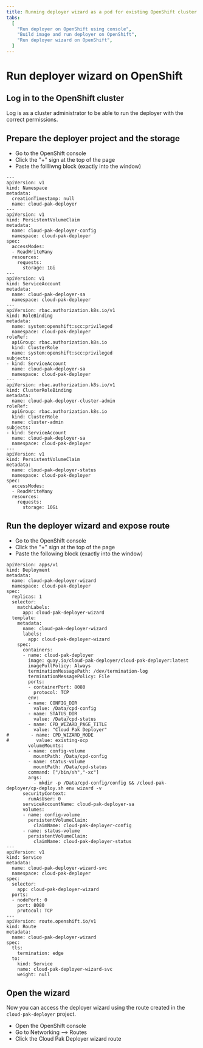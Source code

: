 ```yaml
---
title: Running deployer wizard as a pod for existing OpenShift cluster
tabs:
  [
    "Run deployer on OpenShift using console",
    "Build image and run deployer on OpenShift",
    "Run deployer wizard on OpenShift",
  ]
---
```

# Run deployer wizard on OpenShift

## Log in to the OpenShift cluster
Log is as a cluster administrator to be able to run the deployer with the correct permissions.

## Prepare the deployer project and the storage
* Go to the OpenShift console
* Click the "+" sign at the top of the page
* Paste the follliwng block (exactly into the window)
```
---
apiVersion: v1
kind: Namespace
metadata:
  creationTimestamp: null
  name: cloud-pak-deployer
---
apiVersion: v1
kind: PersistentVolumeClaim
metadata:
  name: cloud-pak-deployer-config
  namespace: cloud-pak-deployer
spec:
  accessModes:
  - ReadWriteMany
  resources:
    requests:
      storage: 1Gi
---
apiVersion: v1
kind: ServiceAccount
metadata:
  name: cloud-pak-deployer-sa
  namespace: cloud-pak-deployer
---
apiVersion: rbac.authorization.k8s.io/v1
kind: RoleBinding
metadata:
  name: system:openshift:scc:privileged
  namespace: cloud-pak-deployer
roleRef:
  apiGroup: rbac.authorization.k8s.io
  kind: ClusterRole
  name: system:openshift:scc:privileged
subjects:
- kind: ServiceAccount
  name: cloud-pak-deployer-sa
  namespace: cloud-pak-deployer
---
apiVersion: rbac.authorization.k8s.io/v1
kind: ClusterRoleBinding
metadata:
  name: cloud-pak-deployer-cluster-admin
roleRef:
  apiGroup: rbac.authorization.k8s.io
  kind: ClusterRole
  name: cluster-admin
subjects:
- kind: ServiceAccount
  name: cloud-pak-deployer-sa
  namespace: cloud-pak-deployer
---
apiVersion: v1
kind: PersistentVolumeClaim
metadata:
  name: cloud-pak-deployer-status
  namespace: cloud-pak-deployer
spec:
  accessModes:
  - ReadWriteMany
  resources:
    requests:
      storage: 10Gi
```

## Run the deployer wizard and expose route
* Go to the OpenShift console
* Click the "+" sign at the top of the page
* Paste the following block (exactly into the window)
```
apiVersion: apps/v1
kind: Deployment
metadata:
  name: cloud-pak-deployer-wizard
  namespace: cloud-pak-deployer
spec:
  replicas: 1
  selector:
    matchLabels:
      app: cloud-pak-deployer-wizard
  template:
    metadata:
      name: cloud-pak-deployer-wizard
      labels:
        app: cloud-pak-deployer-wizard
    spec:
      containers:
      - name: cloud-pak-deployer
        image: quay.io/cloud-pak-deployer/cloud-pak-deployer:latest
        imagePullPolicy: Always
        terminationMessagePath: /dev/termination-log
        terminationMessagePolicy: File
        ports:
        - containerPort: 8080
          protocol: TCP
        env:
        - name: CONFIG_DIR
          value: /Data/cpd-config
        - name: STATUS_DIR
          value: /Data/cpd-status
        - name: CPD_WIZARD_PAGE_TITLE
          value: "Cloud Pak Deployer"
#        - name: CPD_WIZARD_MODE
#          value: existing-ocp
        volumeMounts:
        - name: config-volume
          mountPath: /Data/cpd-config
        - name: status-volume
          mountPath: /Data/cpd-status
        command: ["/bin/sh","-xc"]
        args: 
          - mkdir -p /Data/cpd-config/config && /cloud-pak-deployer/cp-deploy.sh env wizard -v
      securityContext:
        runAsUser: 0
      serviceAccountName: cloud-pak-deployer-sa
      volumes:
      - name: config-volume
        persistentVolumeClaim:
          claimName: cloud-pak-deployer-config   
      - name: status-volume
        persistentVolumeClaim:
          claimName: cloud-pak-deployer-status        
---
apiVersion: v1
kind: Service
metadata:
  name: cloud-pak-deployer-wizard-svc
  namespace: cloud-pak-deployer    
spec:
  selector:                  
    app: cloud-pak-deployer-wizard
  ports:
  - nodePort: 0
    port: 8080            
    protocol: TCP
---
apiVersion: route.openshift.io/v1
kind: Route
metadata:
  name: cloud-pak-deployer-wizard
spec:
  tls:
    termination: edge
  to:
    kind: Service
    name: cloud-pak-deployer-wizard-svc
    weight: null
```

## Open the wizard
Now you can access the deployer wizard using the route created in the `cloud-pak-deployer` project.
* Open the OpenShift console
* Go to Networking --> Routes
* Click the Cloud Pak Deployer wizard route